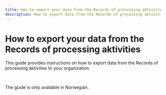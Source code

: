 ```yaml
---
title: How to export your data from the Records of processing aktivities
description: How to export data from the Records of processing aktivities to your organization.
---
```


# How to export your data from the Records of processing aktivities

<Ingress>
    This guide provides instructions on how to export data from the Records of processing aktivities to your
    organization.
</Ingress>

&nbsp;

<Alert size='sm'>The guide is only available in Norwegian.</Alert>
